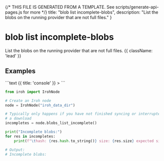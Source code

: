 {/* THIS FILE IS GENERATED FROM A TEMPLATE. See scripts/generate-api-pages.js for more */}
    title: "blob list incomplete-blobs",
    description: "List the blobs on the running provider that are not full files."
}

<div className='not-prose mb-5'>
    <Breadcrumbs pages={[
        { name: 'API', href: '/docs/api', current: false },
        { name: 'blob list incomplete-blobs', href: '/docs/api/blob-list-incomplete-blobs', current: true },
    ]} />
</div>

# blob list incomplete-blobs

List the blobs on the running provider that are not full files. {{ className: 'lead' }}



## Examples

<CodeGroup title="blob list incomplete-blobs">
```text {{ title: 'console' }}
> 
```


```python {{ title: 'python' }}
from iroh import IrohNode

# Create an Iroh node
node = IrohNode("iroh_data_dir")

# Typically only happens if you have not finished syncing or interrupted
# a download
incompletes = node.blobs_list_incomplete()

print("Incomplete blobs:")
for res in incompletes:
    print(f"\thash: {res.hash.to_string()} size: {res.size} expected size: {res.expected_size}")

# Output:
# Incomplete blobs:

```


</CodeGroup>
